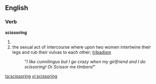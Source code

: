 
==English==

===Verb===
'''scissoring'''

# {{present participle of|[[scissor]]}}
# the sexual act of intercourse where upon two women intertwine their legs and rub their vulvas to each other; [[tribadism]]
#: "''I like cunnilingus but I go crazy when my girlfriend and I do scissoring! Or Scissor me timbers!''"
[[ta:scissoring]]
[[vi:scissoring]]